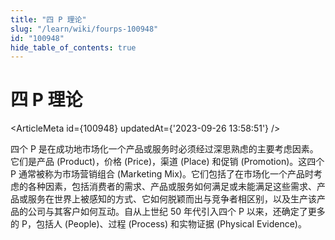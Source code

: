 ```yaml
---
title: "四 P 理论"
slug: "/learn/wiki/fourps-100948"
id: "100948"
hide_table_of_contents: true
---
```



# 四 P 理论

<ArticleMeta id={100948} updatedAt={'2023-09-26 13:58:51'} />
<div className='border-solid border-b border-t-0 my-4 border-[var(--ifm-color-gray-300)]' />

四个 P 是在成功地市场化一个产品或服务时必须经过深思熟虑的主要考虑因素。它们是产品 (Product)，价格 (Price)，渠道 (Place) 和促销 (Promotion)。这四个 P 通常被称为市场营销组合 (Marketing Mix)。它们包括了在市场化一个产品时考虑的各种因素，包括消费者的需求、产品或服务如何满足或未能满足这些需求、产品或服务在世界上被感知的方式、它如何脱颖而出与竞争者相区别，以及生产该产品的公司与其客户如何互动。自从上世纪 50 年代引入四个 P 以来，还确定了更多的 P，包括人 (People)、过程 (Process) 和实物证据 (Physical Evidence)。
